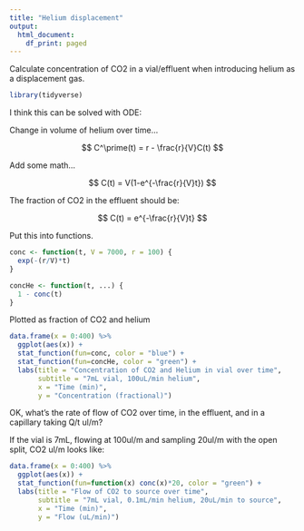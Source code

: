 ```yaml
---
title: "Helium displacement"
output:
  html_document:
    df_print: paged
---
```


Calculate concentration of CO2 in a vial/effluent when introducing helium as a displacement gas.

```r
library(tidyverse)
```

I think this can be solved with ODE:

Change in volume of helium over time...

$$ C^\prime(t) = r - \frac{r}{V}C(t) $$

Add some math...

$$ C(t) = V(1-e^{-\frac{r}{V}t}) $$

The fraction of CO2 in the effluent should be:

$$ C(t) = e^{-\frac{r}{V}t} $$

Put this into functions.

```r
conc <- function(t, V = 7000, r = 100) {
  exp(-(r/V)*t)
}

concHe <- function(t, ...) {
  1 - conc(t)
}
```

Plotted as fraction of CO2 and helium

```r
data.frame(x = 0:400) %>% 
  ggplot(aes(x)) +
  stat_function(fun=conc, color = "blue") +
  stat_function(fun=concHe, color = "green") +
  labs(title = "Concentration of CO2 and Helium in vial over time",
       subtitle = "7mL vial, 100uL/min helium",
       x = "Time (min)",
       y = "Concentration (fractional)")
```

OK, what's the rate of flow of CO2 over time, in the effluent, and in a capillary taking Q/t ul/m?

If the vial is 7mL, flowing at 100ul/m and sampling 20ul/m with the open split, CO2 ul/m looks like:

```r
data.frame(x = 0:400) %>% 
  ggplot(aes(x)) +
  stat_function(fun=function(x) conc(x)*20, color = "green") +
  labs(title = "Flow of CO2 to source over time",
       subtitle = "7mL vial, 0.1mL/min helium, 20uL/min to source",
       x = "Time (min)",
       y = "Flow (uL/min)")
```

